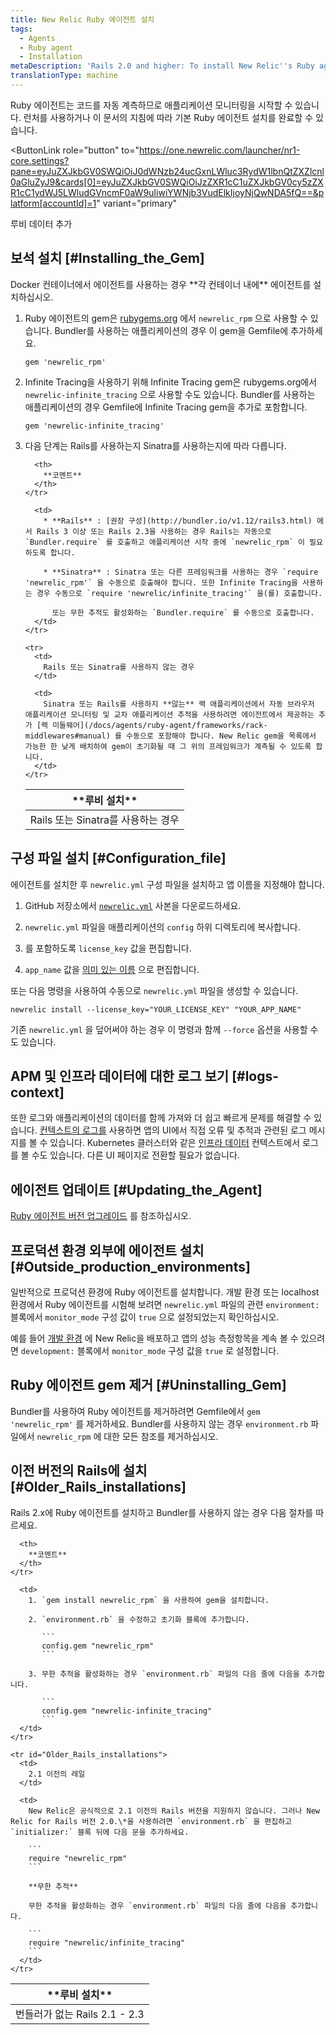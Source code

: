 ```yaml
---
title: New Relic Ruby 에이전트 설치
tags:
  - Agents
  - Ruby agent
  - Installation
metaDescription: 'Rails 2.0 and higher: To install New Relic''s Ruby agent as a gem, start here.'
translationType: machine
---
```


Ruby 에이전트는 코드를 자동 계측하므로 애플리케이션 모니터링을 시작할 수 있습니다. 런처를 사용하거나 이 문서의 지침에 따라 기본 Ruby 에이전트 설치를 완료할 수 있습니다.

<ButtonLink
  role="button"
  to="https://one.newrelic.com/launcher/nr1-core.settings?pane=eyJuZXJkbGV0SWQiOiJ0dWNzb24ucGxnLWluc3RydW1lbnQtZXZlcnl0aGluZyJ9&cards[0]=eyJuZXJkbGV0SWQiOiJzZXR1cC1uZXJkbGV0cy5zZXR1cC1ydWJ5LWludGVncmF0aW9uIiwiYWNjb3VudElkIjoyNjQwNDA5fQ==&platform[accountId]=1"
  variant="primary"
>
  루비 데이터 추가
</ButtonLink>

## 보석 설치 [#Installing_the_Gem]

<Callout variant="important">
  Docker 컨테이너에서 에이전트를 사용하는 경우 **각 컨테이너 내에** 에이전트를 설치하십시오.
</Callout>

1. Ruby 에이전트의 gem은 [rubygems.org](https://rubygems.org/) 에서 `newrelic_rpm` 으로 사용할 수 있습니다. Bundler를 사용하는 애플리케이션의 경우 이 gem을 Gemfile에 추가하세요.

   ```
   gem 'newrelic_rpm'
   ```

2. Infinite Tracing을 사용하기 위해 Infinite Tracing gem은 rubygems.org에서 `newrelic-infinite_tracing` 으로 사용할 수도 있습니다. Bundler를 사용하는 애플리케이션의 경우 Gemfile에 Infinite Tracing gem을 추가로 포함합니다.

   ```
   gem 'newrelic-infinite_tracing'
   ```

3. 다음 단계는 Rails를 사용하는지 Sinatra를 사용하는지에 따라 다릅니다.

   <table>
     <thead>
       <tr>
         <th style={{ width: "200px" }}>
           **루비 설치**
         </th>

         <th>
           **코멘트**
         </th>
       </tr>
     </thead>

     <tbody>
       <tr>
         <td>
           Rails 또는 Sinatra를 사용하는 경우
         </td>

         <td>
           * **Rails** : [권장 구성](http://bundler.io/v1.12/rails3.html) 에서 Rails 3 이상 또는 Rails 2.3을 사용하는 경우 Rails는 자동으로 `Bundler.require` 를 호출하고 애플리케이션 시작 중에 `newrelic_rpm` 이 필요하도록 합니다.

           * **Sinatra** : Sinatra 또는 다른 프레임워크를 사용하는 경우 `require 'newrelic_rpm'` 을 수동으로 호출해야 합니다. 또한 Infinite Tracing을 사용하는 경우 수동으로 `require 'newrelic/infinite_tracing'` 을(를) 호출합니다.

             또는 무한 추적도 활성화하는 `Bundler.require` 를 수동으로 호출합니다.
         </td>
       </tr>

       <tr>
         <td>
           Rails 또는 Sinatra를 사용하지 않는 경우
         </td>

         <td>
           Sinatra 또는 Rails를 사용하지 **않는** 랙 애플리케이션에서 자동 브라우저 애플리케이션 모니터링 및 교차 애플리케이션 추적을 사용하려면 에이전트에서 제공하는 추가 [랙 미들웨어](/docs/agents/ruby-agent/frameworks/rack-middlewares#manual) 를 수동으로 포함해야 합니다. New Relic gem을 목록에서 가능한 한 낮게 배치하여 gem이 초기화될 때 그 위의 프레임워크가 계측될 수 있도록 합니다.
         </td>
       </tr>
     </tbody>
   </table>

## 구성 파일 설치 [#Configuration_file]

에이전트를 설치한 후 `newrelic.yml` 구성 파일을 설치하고 앱 이름을 지정해야 합니다.

1. GitHub 저장소에서 [`newrelic.yml`](https://github.com/newrelic/newrelic-ruby-agent/blob/dev/newrelic.yml) 사본을 다운로드하세요.

2. `newrelic.yml` 파일을 애플리케이션의 `config` 하위 디렉토리에 복사합니다.

3. <LicenseKey/>

   를 포함하도록 `license_key` 값을 편집합니다.

4. `app_name` 값을 [의미 있는 이름](/docs/agents/manage-apm-agents/app-naming/name-your-application) 으로 편집합니다.

또는 다음 명령을 사용하여 수동으로 `newrelic.yml` 파일을 생성할 수 있습니다.

```
newrelic install --license_key="YOUR_LICENSE_KEY" "YOUR_APP_NAME"
```

기존 `newrelic.yml` 을 덮어써야 하는 경우 이 명령과 함께 `--force` 옵션을 사용할 수도 있습니다.

<InstallFeedback/>

## APM 및 인프라 데이터에 대한 로그 보기 [#logs-context]

또한 로그와 애플리케이션의 데이터를 함께 가져와 더 쉽고 빠르게 문제를 해결할 수 있습니다. [컨텍스트의 로그를](/docs/logs/logs-context/configure-logs-context-ruby/) 사용하면 앱의 UI에서 직접 오류 및 추적과 관련된 로그 메시지를 볼 수 있습니다. Kubernetes 클러스터와 같은 [인프라 데이터](/docs/logs/forward-logs/forward-your-logs-using-infrastructure-agent/) 컨텍스트에서 로그를 볼 수도 있습니다. 다른 UI 페이지로 전환할 필요가 없습니다.

## 에이전트 업데이트 [#Updating_the_Agent]

[Ruby 에이전트 버전 업그레이드](/docs/agents/ruby-agent/installation/upgrade-ruby-agent-versions) 를 참조하십시오.

## 프로덕션 환경 외부에 에이전트 설치 [#Outside_production_environments]

일반적으로 프로덕션 환경에 Ruby 에이전트를 설치합니다. 개발 환경 또는 localhost 환경에서 Ruby 에이전트를 시험해 보려면 `newrelic.yml` 파일의 관련 `environment:` 블록에서 `monitor_mode` 구성 값이 `true` 으로 설정되었는지 확인하십시오.

예를 들어 [개발 환경](/docs/ruby/developer-mode) 에 New Relic을 배포하고 앱의 성능 측정항목을 계속 볼 수 있으려면 `development:` 블록에서 `monitor_mode` 구성 값을 `true` 로 설정합니다.

## Ruby 에이전트 gem 제거 [#Uninstalling_Gem]

Bundler를 사용하여 Ruby 에이전트를 제거하려면 Gemfile에서 `gem 'newrelic_rpm'` 를 제거하세요. Bundler를 사용하지 않는 경우 `environment.rb` 파일에서 `newrelic_rpm` 에 대한 모든 참조를 제거하십시오.

## 이전 버전의 Rails에 설치 [#Older_Rails_installations]

Rails 2.x에 Ruby 에이전트를 설치하고 Bundler를 사용하지 않는 경우 다음 절차를 따르세요.

<table>
  <thead>
    <tr>
      <th style={{ width: "200px" }}>
        **루비 설치**
      </th>

      <th>
        **코멘트**
      </th>
    </tr>
  </thead>

  <tbody>
    <tr id="Rails2_Without_Bundler">
      <td>
        번들러가 없는 Rails 2.1 - 2.3
      </td>

      <td>
        1. `gem install newrelic_rpm` 을 사용하여 gem을 설치합니다.

        2. `environment.rb` 을 수정하고 초기화 블록에 추가합니다.

           ```
           config.gem "newrelic_rpm"
           ```

        3. 무한 추적을 활성화하는 경우 `environment.rb` 파일의 다음 줄에 다음을 추가합니다.

           ```
           config.gem "newrelic-infinite_tracing"
           ```
      </td>
    </tr>

    <tr id="Older_Rails_installations">
      <td>
        2.1 이전의 레일
      </td>

      <td>
        New Relic은 공식적으로 2.1 이전의 Rails 버전을 지원하지 않습니다. 그러나 New Relic for Rails 버전 2.0.\*을 사용하려면 `environment.rb` 을 편집하고 `initializer:` 블록 뒤에 다음 문을 추가하세요.

        ```
        require "newrelic_rpm"
        ```

        **무한 추적**

        무한 추적을 활성화하는 경우 `environment.rb` 파일의 다음 줄에 다음을 추가합니다.

        ```
        require "newrelic/infinite_tracing"
        ```
      </td>
    </tr>
  </tbody>
</table>